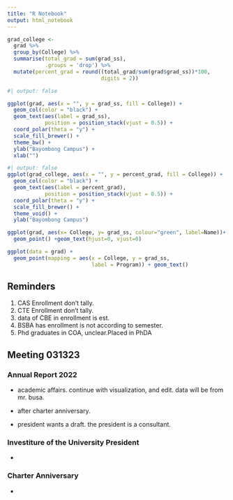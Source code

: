 ```yaml
---
title: "R Notebook"
output: html_notebook
---
```


```r
grad_college <-
  grad %>%
  group_by(College) %>%
  summarise(total_grad = sum(grad_ss),
            .groups = 'drop') %>%
  mutate(percent_grad = round((total_grad/sum(grad$grad_ss))*100,
                              digits = 2))
```

```r
#| output: false

ggplot(grad, aes(x = "", y = grad_ss, fill = College)) +
  geom_col(color = "black") +
  geom_text(aes(label = grad_ss),
            position = position_stack(vjust = 0.5)) +
  coord_polar(theta = "y") +
  scale_fill_brewer() +
  theme_bw() +
  ylab("Bayombong Campus") +
  xlab("")
```

```r
#| output: false
ggplot(grad_college, aes(x = "", y = percent_grad, fill = College)) +
  geom_col(color = "black") +
  geom_text(aes(label = percent_grad),
            position = position_stack(vjust = 0.5)) +
  coord_polar(theta = "y") +
  scale_fill_brewer() +
  theme_void() +
  ylab("Bayombong Campus")
```

```r
ggplot(grad, aes(x= College, y= grad_ss, colour="green", label=Name))+
  geom_point() +geom_text(hjust=0, vjust=0)
```

```r
ggplot(data = grad) + 
  geom_point(mapping = aes(x = College, y = grad_ss,
                           label = Program)) + geom_text()
```

## Reminders

1.  CAS Enrollment don't tally.
2.  CTE Enrollment don't tally.
3.  data of CBE in enrollment is est.
4.  BSBA has enrollment is not according to semester.
5.  Phd graduates in COA, unclear.Placed in PhDA

## Meeting 031323

### Annual Report 2022

- academic affairs. continue with visualization, and edit. data will be from mr. busa.

- after charter anniversary.

- president wants a draft. the president is a consultant.

### Investiture of the University President

- 

### Charter Anniversary

- 
